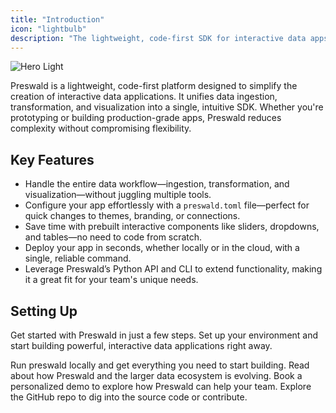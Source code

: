 ```yaml
---
title: "Introduction"
icon: "lightbulb"
description: "The lightweight, code-first SDK for interactive data apps."
---
```


<img
  className="block dark:hidden"
  src="/images/banner.png"
  alt="Hero Light"
/>

Preswald is a lightweight, code-first platform designed to simplify the creation of interactive data applications. It unifies data ingestion, transformation, and visualization into a single, intuitive SDK. Whether you're prototyping or building production-grade apps, Preswald reduces complexity without compromising flexibility.

## Key Features

- Handle the entire data workflow—ingestion, transformation, and visualization—without juggling multiple tools.
- Configure your app effortlessly with a `preswald.toml` file—perfect for quick changes to themes, branding, or connections.
- Save time with prebuilt interactive components like sliders, dropdowns, and tables—no need to code from scratch.
- Deploy your app in seconds, whether locally or in the cloud, with a single, reliable command.
- Leverage Preswald’s Python API and CLI to extend functionality, making it a great fit for your team's unique needs.

## Setting Up

Get started with Preswald in just a few steps. Set up your environment and start building powerful, interactive data applications right away.

<CardGroup cols={2}>
  <Card
    title="Install the SDK"
    icon="cloud-arrow-down"
    href="https://pypi.org/project/preswald/"
  >
    Run preswald locally and get everything you need to start building.
  </Card>
  <Card
    title="Check out our Blog"
    icon="book"
    href="https://blog.structuredlabs.com"
  >
    Read about how Preswald and the larger data ecosystem is evolving.
  </Card>
  <Card title="Book a Demo" icon="calendar" href="https://cal.com/structured">
    Book a personalized demo to explore how Preswald can help your team.
  </Card>
  <Card
    title="Explore the Codebase"
    icon="code"
    href="https://github.com/StructuredLabs/preswald"
  >
    Explore the GitHub repo to dig into the source code or contribute.
  </Card>
</CardGroup>
